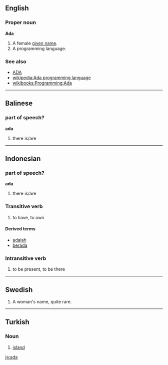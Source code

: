 ==English==
===Proper noun===
'''Ada'''

# A female [[given name]].
# A programming language.

===See also===

*[[ADA]]
*[[wikipedia:Ada programming language]]
*[[wikibooks:Programming:Ada]]

----

==Balinese==
===part of speech?===
'''ada'''

# there is/are

----
==Indonesian==
===part of speech?===
'''ada'''

# there is/are

===Transitive verb===
# to have, to own

====Derived terms====
*[[adalah]] <!-- is, am, are -->
*[[berada]] <!-- # to be (in a place) # well-off #''[[Dia]] '''berada''' [[di]] Surabaya'' - He is in Surabaya. -->

===Intransitive verb===
# to be present, to be there

----
==Swedish==
# A woman's name, quite rare.

----
==Turkish==
===Noun===

# [[island]]
[[ja:ada]]
